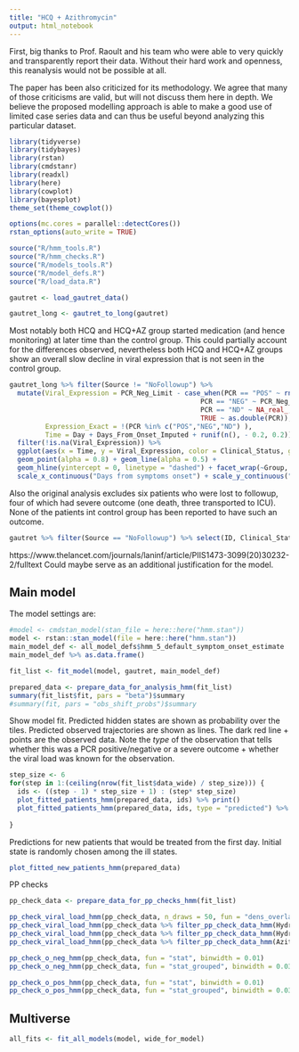 ---
title: "HCQ + Azithromycin"
output: html_notebook
---

First, big thanks to Prof. Raoult and his team who were able to very quickly and transparently report their data. Without their hard work and openness, this reanalysis would not be possible at all.

The paper has been also criticized for its methodology. We agree that many of those criticisms are valid, but will not discuss them here in depth. We believe the proposed modelling approach is able to make a good use of limited case series data and can thus be useful beyond analyzing this particular dataset. 

```{r setup}
library(tidyverse)
library(tidybayes)
library(rstan)
library(cmdstanr)
library(readxl)
library(here)
library(cowplot)
library(bayesplot)
theme_set(theme_cowplot())

options(mc.cores = parallel::detectCores())
rstan_options(auto_write = TRUE)

source("R/hmm_tools.R")
source("R/hmm_checks.R")
source("R/models_tools.R")
source("R/model_defs.R")
source("R/load_data.R")
```

```{r}

gautret <- load_gautret_data()

gautret_long <- gautret_to_long(gautret)
```

Most notably both HCQ and HCQ+AZ group started medication (and hence monitoring) at later time than the control group. This could partially account for the differences observed, nevertheless both HCQ and HCQ+AZ groups show an overall slow decline in viral expression that is not seen in the control group.

```{r, fig.cap="The per patient data as reported by Gautret et al. Each line is a single patient, for the treatment groups, the line starts at first dose. Viral expression is computed as 35 - CT, so that 0 corresponds to the detection limit. The control group contains some patients where the PCR is reported only as positive/negative. For this figure, positive tests were imputed as 10.", fig.height=6, fig.width = 7}

gautret_long %>% filter(Source != "NoFollowup") %>% 
  mutate(Viral_Expression = PCR_Neg_Limit - case_when(PCR == "POS" ~ rnorm(n(), PCR_Pos_Proxy, 2),
                                                PCR == "NEG" ~ PCR_Neg_Limit,
                                                PCR == "ND" ~ NA_real_,
                                                TRUE ~ as.double(PCR)),
         Expression_Exact = !(PCR %in% c("POS","NEG","ND") ),
         Time = Day + Days_From_Onset_Imputed + runif(n(), - 0.2, 0.2)) %>%
  filter(!is.na(Viral_Expression)) %>%
  ggplot(aes(x = Time, y = Viral_Expression, color = Clinical_Status, group = ID)) + 
  geom_point(alpha = 0.8) + geom_line(alpha = 0.5) +
  geom_hline(yintercept = 0, linetype = "dashed") + facet_wrap(~Group, ncol = 1) +
  scale_x_continuous("Days from symptoms onset") + scale_y_continuous("Viral expression (35 - CT)")
```


Also the original analysis excludes six patients who were lost to followup, four of which had severe outcome (one death, three transported to ICU). None of the patients int control group has been reported to have such an outcome.

```{r}
gautret %>% filter(Source == "NoFollowup") %>% select(ID, Clinical_Status, Hydroxychloroquine, Azithromycin, matches("D[0-6]"))
```


https://www.thelancet.com/journals/laninf/article/PIIS1473-3099(20)30232-2/fulltext Could maybe serve as an additional justification for the model.

## Main model

The model settings are:

```{r}
#model <- cmdstan_model(stan_file = here::here("hmm.stan"))
model <- rstan::stan_model(file = here::here("hmm.stan"))
main_model_def <- all_model_defs$hmm_5_default_symptom_onset_estimate
main_model_def %>% as.data.frame()
```


```{r}

fit_list <- fit_model(model, gautret, main_model_def)

prepared_data <- prepare_data_for_analysis_hmm(fit_list)
summary(fit_list$fit, pars = "beta")$summary
#summary(fit, pars = "obs_shift_probs")$summary
```


Show model fit. Predicted hidden states are shown as probability over the tiles. Predicted observed trajectories are shown as lines. The dark red line + points are the observed data. Note the _type_ of the observation that tells whether this was a PCR positive/negative or a severe outcome + whether the viral load was known for the observation.

```{r}
step_size <- 6
for(step in 1:(ceiling(nrow(fit_list$data_wide) / step_size))) {
  ids <- ((step - 1) * step_size + 1) : (step* step_size)
  plot_fitted_patients_hmm(prepared_data, ids) %>% print()
  plot_fitted_patients_hmm(prepared_data, ids, type = "predicted") %>% print()
  
}

```

Predictions for new patients that would be treated from the first day. Initial state is randomly chosen among the ill states.

```{r}
plot_fitted_new_patients_hmm(prepared_data)
```




PP checks

```{r}
pp_check_data <- prepare_data_for_pp_checks_hmm(fit_list) 
```

```{r}
pp_check_viral_load_hmm(pp_check_data, n_draws = 50, fun = "dens_overlay")
pp_check_viral_load_hmm(pp_check_data %>% filter_pp_check_data_hmm(Hydroxychloroquine == "Yes"), n_draws = 50, fun = "dens_overlay")
pp_check_viral_load_hmm(pp_check_data %>% filter_pp_check_data_hmm(Hydroxychloroquine == "No"), n_draws = 50, fun = "dens_overlay")
pp_check_viral_load_hmm(pp_check_data %>% filter_pp_check_data_hmm(Azithromycin == "Yes"), n_draws = 50, fun = "dens_overlay")

```

```{r}
pp_check_o_neg_hmm(pp_check_data, fun = "stat", binwidth = 0.01)
pp_check_o_neg_hmm(pp_check_data, fun = "stat_grouped", binwidth = 0.03, group = "GroupShort")
```


```{r}
pp_check_o_pos_hmm(pp_check_data, fun = "stat", binwidth = 0.01)
pp_check_o_pos_hmm(pp_check_data, fun = "stat_grouped", binwidth = 0.03, group = "GroupShort")
```


## Multiverse

```{r}
all_fits <- fit_all_models(model, wide_for_model)

```





